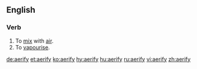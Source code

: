 ==English==

===Verb===
{{en-verb|aerifies|aerifying|aerified|aerified}}

# To [[mix]] with [[air]].
# To [[vapourise]].

[[de:aerify]]
[[et:aerify]]
[[ko:aerify]]
[[hy:aerify]]
[[hu:aerify]]
[[ru:aerify]]
[[vi:aerify]]
[[zh:aerify]]